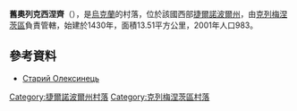 {{coord|49|50|21|N|25|33|14|E|scale:30000|display=title}}

'''舊奧列克西涅齊'''（{{lang-uk|Старий Олексинець}}），是[[烏克蘭|烏克蘭]]的村落，位於該國西部[[捷爾諾波爾州|捷爾諾波爾州]]，由[[克列梅涅茨區|克列梅涅茨區]]負責管轄，始建於1430年，面積13.51平方公里，2001年人口983。

==參考資料==
* [http://gska2.rada.gov.ua/pls/z7502/A005?rdat1=20.10.2003&rf7571=31310 Старий Олексинець]{{dead link|date=2018年4月 |bot=InternetArchiveBot |fix-attempted=yes }}

{{DEFAULTSORT:Старий Олексинець}}
[[Category:捷爾諾波爾州村落|Category:捷爾諾波爾州村落]]
[[Category:克列梅涅茨區村落|Category:克列梅涅茨區村落]]


{{Ternopil-geo-stub}}